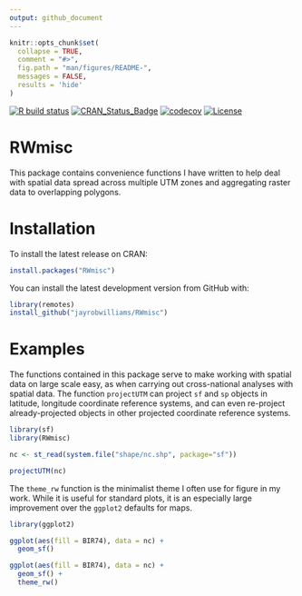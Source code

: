 ```yaml
---
output: github_document
---
```


<!-- README.md is generated from README.Rmd. Please edit that file -->

```r
knitr::opts_chunk$set(
  collapse = TRUE,
  comment = "#>",
  fig.path = "man/figures/README-",
  messages = FALSE,
  results = 'hide'
)
```

<!-- badges: start -->
[![R build status](https://github.com/jayrobwilliams/RWmisc/workflows/R-CMD-check/badge.svg)](https://github.com/jayrobwilliams/RWmisc/actions)
[![CRAN_Status_Badge](https://www.r-pkg.org/badges/version/RWmisc)](https://CRAN.R-project.org/package=RWmisc)
[![codecov](https://codecov.io/gh/jayrobwilliams/RWmisc/branch/master/graph/badge.svg)](https://codecov.io/gh/jayrobwilliams/RWmisc)
[![License](http://img.shields.io/badge/license-GPL%20%28%3E=%203%29-brightgreen.svg?style=flat)](http://www.gnu.org/licenses/gpl-3.0.html)
<!-- badges: end -->

# RWmisc

This package contains convenience functions I have written to help deal with
spatial data spread across multiple UTM zones and aggregating raster data to
overlapping polygons.

# Installation

To install the latest release on CRAN:

```r
install.packages("RWmisc")
```

You can install the latest development version from GitHub with:

```r
library(remotes)
install_github("jayrobwilliams/RWmisc")
```

# Examples

The functions contained in this package serve to make working with spatial data
on large scale easy, as when carrying out cross-national analyses with spatial
data. The function `projectUTM` can project `sf` and `sp` objects in latitude,
longitude coordinate reference systems, and can even re-project
already-projected objects in other projected coordinate reference systems.

```r
library(sf)
library(RWmisc)

nc <- st_read(system.file("shape/nc.shp", package="sf"))

projectUTM(nc)
```

The `theme_rw` function is the minimalist theme I often use for figure in my
work. While it is useful for standard plots, it is an especially large
improvement over the `ggplot2` defaults for maps.

```r
library(ggplot2)

ggplot(aes(fill = BIR74), data = nc) +
  geom_sf()

ggplot(aes(fill = BIR74), data = nc) +
  geom_sf() +
  theme_rw()
```

